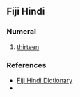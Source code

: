 {{also|Terah}}

==Fiji Hindi==

===Numeral===
{{head|hif|numeral}}

# {{lb|hif|cardinal}} [[thirteen]]

===References===
* [http://web.archive.org/20080308065956/www.geocities.com/fijihindi/FijiHindiEnglishDict.htm#t Fiji Hindi Dictionary]
* {{cite-book|last=Siegel|first=Jeff|authorlink= |coauthors= |year=1977|title=Say it in Fiji Hindi|publisher=Pacific Publications|location=Australia|page=28|isbn=085807026X}}